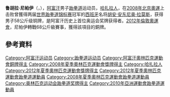 {{Infobox sportsperson
| headercolor    = 
| name           = 鲁胡拉·尼帕伊
| image          = Rohullah Nikpai speaking in 2012-cropped.jpg
| image_size     = <!--Only for images narrower than 220 pixels.-->
| caption        = Rohullah Nikpai speaking in 2012
| birth_name     = Rohullah
| fullname       = Rohullah Nikpai
| nickname       = 
| nationality    = [[阿富汗|阿富汗]]
| residence      = [[阿富汗|阿富汗]][[喀布爾|喀布爾]]
| birth_date     = {{birth date and age|1987|06|15}}
| birth_place    = [[阿富汗|阿富汗]][[瓦爾達克省|瓦爾達克省]]<ref>[http://www.london2012.com/athlete/nikpai-rohullah-1067420/ Rohullah Nikpai] {{webarchive|url=https://web.archive.org/web/20120822135512/http://www.london2012.com/athlete/nikpai-rohullah-1067420/ |date=2012-08-22 }}. london2012.com</ref>
| death_date     = 
| death_place    = 
| height         = {{height|m=1.8}}
| weight         = {{convert|68|kg|lb|abbr=on}}
| website        = <!-- {{URL|www.example.com}} -->
| country        = [[阿富汗|阿富汗]]
| sport          = [[跆拳道|跆拳道]]
| event          = 
| collegeteam    = 
| club           = 
| team           = 
| turnedpro      = 
| coach          = 
| retired        = 
| coaching       = 
| worlds         = [[2011年世界跆拳道錦標賽|2011 慶州市]]
| regionals      = [[2008年亞洲跆拳道錦標賽|2008 洛陽市]]
| nationals      = 
| olympics       = [[2008年夏季奧林匹克運動會|2008 北京]]
| paralympics    = 
| highestranking = 
| pb             = 
| medaltemplates = {{MedalTop}}
{{MedalCountry | {{AFG}} }}
{{MedalSport | 男子[[跆拳道|跆拳道]]}}
{{MedalCompetition|[[奧林匹克運動會|奧林匹克運動會]]}}
{{MedalBronze | [[2008年夏季奧林匹克運動會|2008年北京]] | [[2008年夏季奧林匹克運動會跆拳道比賽—男子58公斤級|58公斤級]]}}
{{MedalBronze | [[2012年夏季奧林匹克運動會|2012年倫敦]] | [[2012年夏季奧林匹克運動會跆拳道比賽男子68公斤級比賽|68公斤級]]}}
{{MedalBottom}}
| show-medals    = yes
}}
'''鲁胡拉·尼帕伊'''（{{lang-fa|روح‌الله نیکپا}}，{{bd|1987年|6月15日|catIdx=Nikpai, Rohullah}}），[[阿富汗|阿富汗]]男子[[跆拳道|跆拳道]]运动员，[[哈扎拉人|哈扎拉人]]，在[[2008年夏季奥林匹克运动会|2008年北京奧運]]上击败曾獲得两届[[世界跆拳道锦标赛|世界跆拳道锦标赛]]冠军的[[西班牙|西班牙]]名将[[胡安·安东尼奥·拉莫斯|胡安·安东尼奥·拉莫斯]]，获得男子58公斤级铜牌，是阿富汗历史上首位奥运会奖牌获得者。[[2012年夏季奧林匹克運動會|2012年倫敦奧運會]]，尼帕伊轉戰68公斤級賽事，獲得該項目的銅牌。

==參考資料==
{{Commons category|Rohullah Nikpai}}
{{reflist}}

{{DEFAULTSORT:Nikpai, Rohullah}}

[[Category:阿富汗运动员|Category:阿富汗运动员]]
[[Category:跆拳道运动员|Category:跆拳道运动员]]
[[Category:阿富汗奧林匹克運動會銅牌得主|Category:阿富汗奧林匹克運動會銅牌得主]]
[[Category:2008年夏季奧林匹克運動會獎牌得主|Category:2008年夏季奧林匹克運動會獎牌得主]]
[[Category:哈扎拉人|Category:哈扎拉人]]
[[Category:2012年夏季奧林匹克運動會獎牌得主|Category:2012年夏季奧林匹克運動會獎牌得主]]
[[Category:2012年夏季奧林匹克運動會跆拳道運動員|Category:2012年夏季奧林匹克運動會跆拳道運動員]]
[[Category:2008年夏季奧林匹克運動會跆拳道運動員|Category:2008年夏季奧林匹克運動會跆拳道運動員]]
[[Category:奥林匹克运动会跆拳道奖牌得主|Category:奥林匹克运动会跆拳道奖牌得主]]
[[Category:2010年亞洲運動會跆拳道運動員|Category:2010年亞洲運動會跆拳道運動員]]